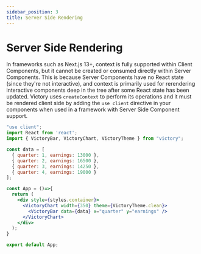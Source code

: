 ```yaml
---
sidebar_position: 3
title: Server Side Rendering
---
```


# Server Side Rendering

In frameworks such as Next.js 13+, context is fully supported within Client Components, but it cannot be created or consumed directly within Server Components. This is because Server Components have no React state (since they're not interactive), and context is primarily used for rerendering interactive components deep in the tree after some React state has been updated.
Victory uses `createContext` to perform its operations and it must be rendered client side by adding the `use client` directive in your components when used in a framework with Server Side Component support.

```jsx
"use client";
import React from 'react';
import { VictoryBar, VictoryChart, VictoryTheme } from "victory";

const data = [
  { quarter: 1, earnings: 13000 },
  { quarter: 2, earnings: 16500 },
  { quarter: 3, earnings: 14250 },
  { quarter: 4, earnings: 19000 }
];

const App = ()=>{
  return (
    <div style={styles.container}>
      <VictoryChart width={350} theme={VictoryTheme.clean}>
        <VictoryBar data={data} x="quarter" y="earnings" />
      </VictoryChart>
    </div>
  );
}

export default App;
```
